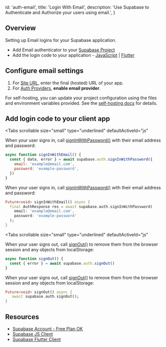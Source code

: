
  id: 'auth-email',
  title: 'Login With Email',
  description: 'Use Supabase to Authenticate and Authorize your users using email.',
}

## Overview

Setting up Email logins for your Supabase application.

- Add Email authenticator to your [Supabase Project](https://app.supabase.com)
- Add the login code to your application - [JavaScript](https://github.com/supabase/supabase-js) | [Flutter](https://github.com/supabase/supabase-flutter)

## Configure email settings

1. For [Site URL](https://app.supabase.com/project/_/auth/url-configuration), enter the final (hosted) URL of your app.
1. For [Auth Providers](https://app.supabase.com/project/_/auth/providers), **enable email provider**.

<Admonition type="info" label="Self hosting">

For self-hosting, you can update your project configuration using the files and environment variables provided.
See the [self-hosting docs](/docs/guides/hosting/overview#configuration) for details.

</Admonition>

## Add login code to your client app

<Tabs
  scrollable
  size="small"
  type="underlined"
  defaultActiveId="js"
>
<TabPanel id="js" label="JavaScript">

When your user signs in, call [signInWithPassword()](/docs/reference/javascript/auth-signinwithpassword) with their email address and password:

```js
async function signInWithEmail() {
  const { data, error } = await supabase.auth.signInWithPassword({
    email: 'example@email.com',
    password: 'example-password',
  })
}
```

</TabPanel>
<TabPanel id="dart" label="Dart">

When your user signs in, call [signInWithPassword()](/docs/reference/dart/auth-signinwithpassword) with their email address and password:

```dart
Future<void> signInWithEmail() async {
  final AuthResponse res = await supabase.auth.signInWithPassword(
    email: 'example@email.com',
    password: 'example-password'
  );
}
```

</TabPanel>
</Tabs>

<Tabs
  scrollable
  size="small"
  type="underlined"
  defaultActiveId="js"
>
<TabPanel id="js" label="JavaScript">

When your user signs out, call [signOut()](/docs/reference/javascript/auth-signout) to remove them from the browser session and any objects from localStorage:

```js
async function signOut() {
  const { error } = await supabase.auth.signOut()
}
```

</TabPanel>
<TabPanel id="dart" label="Dart">

When your user signs out, call [signOut()](/docs/reference/dart/auth-signout) to remove them from the browser session and any objects from localStorage:

```dart
Future<void> signOut() async {
   await supabase.auth.signOut();
}
```

</TabPanel>
</Tabs>

## Resources

- [Supabase Account - Free Plan OK](https://supabase.com)
- [Supabase JS Client](https://github.com/supabase/supabase-js)
- [Supabase Flutter Client](https://github.com/supabase/supabase-flutter)


